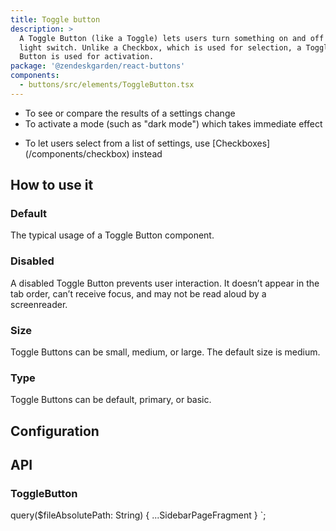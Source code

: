 ```yaml
---
title: Toggle button
description: >
  A Toggle Button (like a Toggle) lets users turn something on and off like a
  light switch. Unlike a Checkbox, which is used for selection, a Toggle
  Button is used for activation.
package: '@zendeskgarden/react-buttons'
components:
  - buttons/src/elements/ToggleButton.tsx
---
```


<Usage>
  <Use>
    <ul>
      <li>To see or compare the results of a settings change</li>
      <li>To activate a mode (such as "dark mode") which takes immediate effect</li>
    </ul>
  </Use>
  <Misuse>
    <ul>
      <li>
        <Markdown>
          To let users select from a list of settings, use [Checkboxes](/components/checkbox)
          instead
        </Markdown>
      </li>
    </ul>
  </Misuse>
</Usage>

## How to use it

### Default

The typical usage of a Toggle Button component.


<CodeExample code={ToggleButtonDefaultCode}>
  <ToggleButtonDefault />
</CodeExample>

### Disabled

A disabled Toggle Button prevents user interaction. It doesn’t appear in the
tab order, can’t receive focus, and may not be read aloud by a screenreader.


<CodeExample code={ToggleButtonDisabledCode}>
  <ToggleButtonDisabled />
</CodeExample>

### Size

Toggle Buttons can be small, medium, or large. The default size is medium.


<CodeExample code={ToggleButtonSizesCode}>
  <ToggleButtonSizes />
</CodeExample>

### Type

Toggle Buttons can be default, primary, or basic.


<CodeExample code={ToggleButtonTypesCode}>
  <ToggleButtonTypes />
</CodeExample>

## Configuration

<Configuration reactPackage={props.data.mdx.package} components={props.data.mdx.components} />

## API

### ToggleButton

<PropSheet components={props.data.mdx.components} componentName="toggleButton" />


  query($fileAbsolutePath: String) {
    ...SidebarPageFragment
  }
`;
